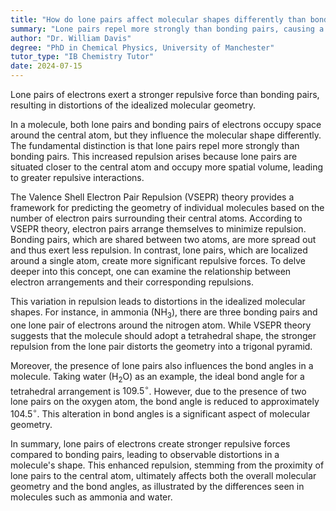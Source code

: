 ```yaml
---
title: "How do lone pairs affect molecular shapes differently than bonding pairs?"
summary: "Lone pairs repel more strongly than bonding pairs, causing a distortion in the idealised molecular shape."
author: "Dr. William Davis"
degree: "PhD in Chemical Physics, University of Manchester"
tutor_type: "IB Chemistry Tutor"
date: 2024-07-15
---
```


Lone pairs of electrons exert a stronger repulsive force than bonding pairs, resulting in distortions of the idealized molecular geometry.

In a molecule, both lone pairs and bonding pairs of electrons occupy space around the central atom, but they influence the molecular shape differently. The fundamental distinction is that lone pairs repel more strongly than bonding pairs. This increased repulsion arises because lone pairs are situated closer to the central atom and occupy more spatial volume, leading to greater repulsive interactions.

The Valence Shell Electron Pair Repulsion (VSEPR) theory provides a framework for predicting the geometry of individual molecules based on the number of electron pairs surrounding their central atoms. According to VSEPR theory, electron pairs arrange themselves to minimize repulsion. Bonding pairs, which are shared between two atoms, are more spread out and thus exert less repulsion. In contrast, lone pairs, which are localized around a single atom, create more significant repulsive forces. To delve deeper into this concept, one can examine the relationship between electron arrangements and their corresponding repulsions.

This variation in repulsion leads to distortions in the idealized molecular shapes. For instance, in ammonia ($\text{NH}_3$), there are three bonding pairs and one lone pair of electrons around the nitrogen atom. While VSEPR theory suggests that the molecule should adopt a tetrahedral shape, the stronger repulsion from the lone pair distorts the geometry into a trigonal pyramid.

Moreover, the presence of lone pairs also influences the bond angles in a molecule. Taking water ($\text{H}_2\text{O}$) as an example, the ideal bond angle for a tetrahedral arrangement is $109.5^\circ$. However, due to the presence of two lone pairs on the oxygen atom, the bond angle is reduced to approximately $104.5^\circ$. This alteration in bond angles is a significant aspect of molecular geometry.

In summary, lone pairs of electrons create stronger repulsive forces compared to bonding pairs, leading to observable distortions in a molecule's shape. This enhanced repulsion, stemming from the proximity of lone pairs to the central atom, ultimately affects both the overall molecular geometry and the bond angles, as illustrated by the differences seen in molecules such as ammonia and water.
    